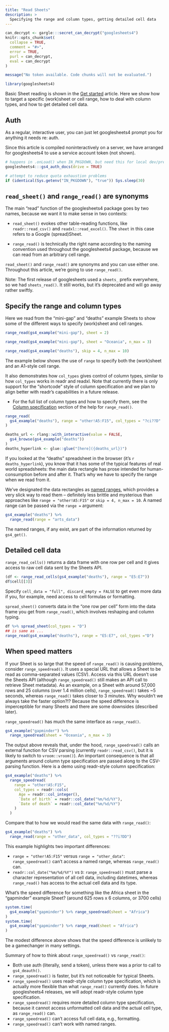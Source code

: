 ```yaml
---
title: "Read Sheets"
description: >
  Specifying the range and column types, getting detailed cell data
---
```


```r
can_decrypt <- gargle:::secret_can_decrypt("googlesheets4")
knitr::opts_chunk$set(
  collapse = TRUE,
  comment = "#>",
  error = TRUE,
  purl = can_decrypt,
  eval = can_decrypt
)
```

```r
message("No token available. Code chunks will not be evaluated.")
```

```r
library(googlesheets4)
```

Basic Sheet reading is shown in the [Get started](https://googlesheets4.tidyverse.org/articles/googlesheets4.html) article. Here we show how to target a specific (work)sheet or cell range, how to deal with column types, and how to get detailed cell data.

## Auth

As a regular, interactive user, you can just let googlesheets4 prompt you for anything it needs re: auth.

Since this article is compiled noninteractively on a server, we have arranged for googlesheets4 to use a service account token (not shown).

```r
# happens in .onLoad() when IN_PKGDOWN, but need this for local dev/preview
googlesheets4:::gs4_auth_docs(drive = TRUE) 

# attempt to reduce quota exhaustion problems
if (identical(Sys.getenv("IN_PKGDOWN"), "true")) Sys.sleep(30)
```

## `read_sheet()` and `range_read()` are synonyms

The main "read" function of the googlesheets4 package goes by two names, because we want it to make sense in two contexts:

* `read_sheet()` evokes other table-reading functions, like
 `readr::read_csv()` and `readxl::read_excel()`. The `sheet` in this case
  refers to a Google (spread)Sheet.
  
* `range_read()` is technically the right name according to the naming
  convention used throughout the googlesheets4 package, because we can read from
  an arbitrary cell range.
  
`read_sheet()` and `range_read()` are synonyms and you can use either one. Throughout this article, we're going to use `range_read()`.

Note: The first release of googlesheets used a `sheets_` prefix everywhere, so we had `sheets_read()`. It still works, but it's deprecated and will go away
rather swiftly.

## Specify the range and column types

Here we read from the "mini-gap" and "deaths" example Sheets to show some of the different ways to specify (work)sheet and cell ranges. 

```r
range_read(gs4_example("mini-gap"), sheet = 2)

range_read(gs4_example("mini-gap"), sheet = "Oceania", n_max = 3)

range_read(gs4_example("deaths"), skip = 4, n_max = 10)

```

The example below shows the use of `range` to specify both the (work)sheet and an A1-style cell range.

It also demonstrates how `col_types` gives control of column types, similar to how `col_types` works in readr and readxl. Note that currently there is only support for the "shortcode" style of column specification and we plan to align better with readr's capabilities in a future release.

* For the full list of column types and how to specify them, see the [Column specification](https://googlesheets4.tidyverse.org/reference/range_read.html#column-specification) section of the help for `range_read()`.

```r

range_read(
  gs4_example("deaths"), range = "other!A5:F15", col_types = "?ci??D"
)

```

```r
deaths_url <- rlang::with_interactive(value = FALSE,
  gs4_browse(gs4_example("deaths"))
)
deaths_hyperlink <- glue::glue("[here]({deaths_url})")
```

If you looked at the "deaths" spreadsheet in the browser (it's `r deaths_hyperlink`), you know that it has some of the typical features of real world spreadsheets: the main data rectangle has prose intended for human-consumption before and after it. That's why we have to specify the range when we read from it.

We've designated the data rectangles as [named ranges](https://support.google.com/docs/answer/63175?co=GENIE.Platform%3DDesktop&hl=en), which provides a very slick way to read them -- definitely less brittle and mysterious than approaches like `range = "other!A5:F15"` or `skip = 4, n_max = 10`. A named range can be passed via the `range =` argument:

```r
gs4_example("deaths") %>% 
  range_read(range = "arts_data")
```

The named ranges, if any exist, are part of the information returned by `gs4_get()`.

## Detailed cell data

`range_read_cells()` returns a data frame with one row per cell and it gives access to raw cell data sent by the Sheets API.

```r
(df <- range_read_cells(gs4_example("deaths"), range = "E5:E7"))
df$cell[[3]]
```

Specify `cell_data = "full", discard_empty = FALSE` to get even more data if you, for example, need access to cell formulas or formatting.

`spread_sheet()` converts data in the "one row per cell" form into the data frame you get from `range_read()`, which involves reshaping and column typing.

```r
df %>% spread_sheet(col_types = "D")
## is same as ...
range_read(gs4_example("deaths"), range = "E5:E7", col_types ="D")
```

## When speed matters

If your Sheet is so large that the speed of `range_read()` is causing problems, consider `range_speedread()`. It uses a special URL that allows a Sheet to be read as comma-separated values (CSV). Access via this URL doesn't use the Sheets API (although `range_speedread()` still makes an API call to retrieve Sheet metadata). As an example, on a Sheet with around 57,000 rows and 25 columns (over 1.4 million cells), `range_speedread()` takes ~5 seconds, whereas `range_read()` takes closer to 3 minutes. Why wouldn't we always take the faster option?!? Because the speed difference is imperceptible for many Sheets and there are some downsides (described later).

`range_speedread()` has much the same interface as `range_read()`.

```r
gs4_example("gapminder") %>% 
  range_speedread(sheet = "Oceania", n_max = 3)
```

The output above reveals that, under the hood, `range_speedread()` calls an external function for CSV parsing (currently `readr::read_csv()`, but it is likely to switch to `vroom::vroom()`). An important consequence is that all arguments around column type specification are passed along to the CSV-parsing function. Here is a demo using readr-style column specification:

```r
gs4_example("deaths") %>% 
  range_speedread(
    range = "other!A5:F15",
    col_types = readr::cols(
      Age = readr::col_integer(),
      `Date of birth` = readr::col_date("%m/%d/%Y"),
      `Date of death` = readr::col_date("%m/%d/%Y")
    )
  )
```

Compare that to how we would read the same data with `range_read()`:

```r
gs4_example("deaths") %>% 
  range_read(range = "other_data", col_types = "??i?DD")
```

This example highlights two important differences:

  * `range = "other!A5:F15"` versus `range = "other_data"`: `range_speedread()`
    can't access a named range, whereas `range_read()` can.
  * `readr::col_date("%m/%d/%Y")` vs `D`: `range_speedread()` must parse a
    character representation of all cell data, including datetimes, whereas 
    `range_read()` has access to the actual cell data and its type.

What's the speed difference for something like the Africa sheet in the
"gapminder" example Sheet? (around 625 rows x 6 columns, or 3700 cells)

```r
system.time(
  gs4_example("gapminder") %>% range_speedread(sheet = "Africa")
)
system.time(
  gs4_example("gapminder") %>% range_read(sheet = "Africa")
)
```

The modest difference above shows that the speed difference is unlikely to be a gamechanger in many settings.

Summary of how to think about `range_speedread()` vs `range_read()`:

  * Both use auth (literally, send a token), unless there was a prior to call to
    `gs4_deauth()`.
  * `range_speedread()` is faster, but it's not noticeable for typical Sheets.
  * `range_speedread()` uses readr-style column type specification, which is
    actually more flexible than what `range_read()` currently does. In future
    googlesheets4 releases, we will adopt readr-style column type specification.
  * `range_speedread()` requires more detailed column type specification,
    because it cannot access unformatted cell data and the actual cell type, as
    `range_read()` can.
  * `range_speedread()` can't access full cell data, e.g., formatting.
  * `range_speedread()` can't work with named ranges.
